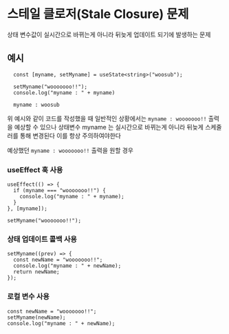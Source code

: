 # 스테일 클로저(Stale Closure) 문제


상태 변수값이 실시간으로 바뀌는게 아니라 뒤늦게 업데이트 되기에 발생하는 문제


## 예시

```react
  const [myname, setMyname] = useState<string>("woosub");
```
```react
  setMyname("wooooooo!!");
  console.log("myname : " + myname)
```
```text
  myname : woosub
```

위 예시와 같이 코드를 작성했을 때
일반적인 상황에서는 `myname : wooooooo!!` 출력을 예상할 수 있으나
상태변수 myname 는 실시간으로 바뀌는게 아니라 뒤늦게 스케줄러를 통해 변경된다
이를 항상 주의하여야한다

예상했던 `myname : wooooooo!!` 출력을 원할 경우

### useEffect 훅 사용 

```react
useEffect(() => {
  if (myname === "wooooooo!!") {
    console.log("myname : " + myname);
  }
}, [myname]);

setMyname("wooooooo!!");
```

### 상태 업데이트 콜백 사용

```react
setMyname((prev) => {
  const newName = "wooooooo!!";
  console.log("myname : " + newName);
  return newName;
});
```

### 로컬 변수 사용

```react
const newName = "wooooooo!!";
setMyname(newName);
console.log("myname : " + newName);
```